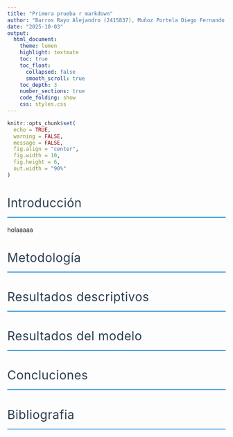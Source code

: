 ```yaml
---
title: "Primera prueba r markdown"
author: "Barros Rayo Alejandro (2415837), Muñoz Portela Diego Fernando (2415620), Portilla Aguirre Johan Camilo (2422468), Aguirre Aldana Joan Sebastian (2419550) "
date: "2025-10-03"
output: 
  html_document:
    theme: lumen
    highlight: textmate
    toc: true
    toc_float:
      collapsed: false
      smooth_scroll: true
    toc_depth: 3
    number_sections: true
    code_folding: show
    css: styles.css
---
```


<style type="text/css">
/* Estilos refinados para publicación académica */
.main-container {
    max-width: 1200px !important;
    margin-left: auto;
    margin-right: auto;
    font-family: "Georgia", "Times New Roman", serif;
    line-height: 1.8;
}

/* ÍNDICE INTERACTIVO MEJORADO */
.tocify {
    border: none !important;
    border-radius: 12px !important;
    box-shadow: 0 4px 20px rgba(0,0,0,0.1) !important;
    background: linear-gradient(135deg, #f8f9fa 0%, #ffffff 100%) !important;
    font-family: "Helvetica Neue", Arial, sans-serif !important;
    transition: all 0.3s ease !important;
}

.tocify:hover {
    box-shadow: 0 6px 25px rgba(0,0,0,0.15) !important;
    transform: translateY(-2px) !important;
}

.tocify-header {
    background: linear-gradient(135deg, #2c3e50 0%, #3498db 100%) !important;
    color: white !important;
    padding: 15px 20px !important;
    border-radius: 12px 12px 0 0 !important;
    font-weight: 300 !important;
    letter-spacing: 1px !important;
}

.tocify-subheader {
    background-color: transparent !important;
}

.tocify-focus {
    background: linear-gradient(135deg, #3498db 0%, #2980b9 100%) !important;
    color: white !important;
    border-radius: 6px !important;
    padding-left: 10px !important;
    margin: 2px 5px !important;
    transition: all 0.3s ease !important;
}

.list-group-item {
    border: none !important;
    padding: 8px 15px !important;
    margin: 2px 0 !important;
    border-radius: 6px !important;
    transition: all 0.2s ease !important;
}

.list-group-item:hover {
    background-color: #e3f2fd !important;
    transform: translateX(5px) !important;
}

.tocify-extend-page {
    background: linear-gradient(135deg, #667eea 0%, #764ba2 100%) !important;
}

/* Botones de control del índice */
.toc-controls {
    background-color: #f8f9fa;
    padding: 10px 15px;
    border-radius: 8px;
    margin-bottom: 15px;
    border-left: 4px solid #3498db;
}

.toc-controls button {
    background: #3498db;
    color: white;
    border: none;
    padding: 5px 12px;
    margin-right: 8px;
    border-radius: 15px;
    font-size: 12px;
    cursor: pointer;
    transition: all 0.3s ease;
}

.toc-controls button:hover {
    background: #2980b9;
    transform: translateY(-1px);
}

/* Navegación entre secciones */
.section-navigation {
    position: fixed;
    bottom: 20px;
    right: 20px;
    background: white;
    border-radius: 50px;
    box-shadow: 0 4px 15px rgba(0,0,0,0.1);
    padding: 10px;
    z-index: 1000;
}

.nav-btn {
    background: #3498db;
    color: white;
    border: none;
    width: 40px;
    height: 40px;
    border-radius: 50%;
    margin: 0 5px;
    cursor: pointer;
    transition: all 0.3s ease;
}

.nav-btn:hover {
    background: #2980b9;
    transform: scale(1.1);
}

/* Progress bar */
.reading-progress {
    position: fixed;
    top: 0;
    left: 0;
    width: 100%;
    height: 3px;
    background: linear-gradient(90deg, #3498db, #2c3e50);
    transform-origin: left;
    transform: scaleX(0);
    transition: transform 0.3s ease;
    z-index: 9999;
}

/* Estilos del contenido principal */
.navbar {
    background: linear-gradient(135deg, #2c3e50 0%, #3498db 100%);
    border: none;
}

.navbar-brand {
    color: #ecf0f1 !important;
    font-weight: 300;
    letter-spacing: 1px;
}

h1 {
    color: #2c3e50;
    border-bottom: 2px solid #3498db;
    padding-bottom: 15px;
    font-weight: 400;
    letter-spacing: 0.5px;
}

h2, h3, h4, h5, h6 {
    color: #34495e;
    border-bottom: 1px solid #bdc3c7;
    padding-bottom: 8px;
    font-weight: 400;
}

.abstract {
    background-color: #f8f9fa;
    padding: 25px;
    border-left: 4px solid #3498db;
    margin-bottom: 30px;
    font-style: italic;
    color: #7f8c8d;
    border-radius: 0 8px 8px 0;
}

.toc-content {
    margin-left: 320px;
}

.section.level1 {
    margin-bottom: 50px;
    padding: 30px;
    background: white;
    border-radius: 8px;
    box-shadow: 0 2px 10px rgba(0,0,0,0.05);
}

blockquote {
    border-left: 4px solid #3498db;
    padding-left: 25px;
    color: #7f8c8d;
    font-style: italic;
    background: #f8f9fa;
    padding: 20px;
    border-radius: 0 8px 8px 0;
    margin: 20px 0;
}
</style>

```r
knitr::opts_chunk$set(
  echo = TRUE,
  warning = FALSE,
  message = FALSE,
  fig.align = "center",
  fig.width = 10,
  fig.height = 6,
  out.width = "90%"
)
```

# Introducción

holaaaaa

# Metodología

# Resultados descriptivos

# Resultados del modelo

# Concluciones 

# Bibliografia
